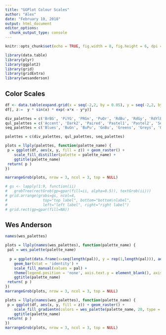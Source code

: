 ---
title: "GGPlot Colour Scales"
author: "Alex"
date: "February 10, 2018"
output: html_document
editor_options: 
  chunk_output_type: console
---

```{r setup, include=FALSE}
knitr::opts_chunk$set(echo = TRUE, fig.width = 8, fig.height = 6, dpi = 60)

library(data.table)
library(plyr)
library(ggplot2)
library(grid)
library(gridExtra)
library(wesanderson)

```

## Color Scales


```{r color_scales}

df <- data.table(expand.grid(x = seq(-2,2, by = 0.05), y = seq(-2,2, by =0.05)))
df[, z:=  y * sin(x) * exp(-x*x - y*y)]

div_palettes = c('BrBG', 'PiYG', 'PRGn', 'PuOr', 'RdBu', 'RdGy', 'RdYlBu', 'RdYlGn', 'Spectral')
qul_palettes = c('Accent', 'Dark2', 'Paired', 'Pastel1', 'Pastel2', 'Set1', 'Set2', 'Set3')
seq_palettes = c('Blues', 'BuGn', 'BuPu', 'GnBu', 'Greens', 'Greys', 'Oranges', 'OrRd', 'PuBu', 'PuBuGn', 'PuRd', 'Purples', 'RdPu', 'Reds', 'YlGn', 'YlGnBu', 'YlOrBr', 'YlOrRd')

palettes = c(div_palettes, qul_palettes, seq_palettes)

plots = llply(palettes, function(palette_name) {
 p = ggplot(df, aes(x, y, fill = z)) + geom_raster() + 
    scale_fill_distiller(palette = palette_name) +
    ggtitle(palette_name)
 return( p )
})

marrangeGrob(plots, nrow = 3, ncol = 3, top = NULL)

# gs <- lapply(1:9, function(ii) 
#   grobTree(rectGrob(gp=gpar(fill=ii, alpha=0.5)), textGrob(ii)))
# grid.arrange(grobs=gs, ncol=4, 
#                top="top label", bottom="bottom\nlabel", 
#                left="left label", right="right label")
# grid.rect(gp=gpar(fill=NA))


```

## Wes Anderson


```{r wes_colors}
names(wes_palettes)

plots = llply(names(wes_palettes), function(palette_name) {
 pal = wes_palette(palette_name)
  
  p = ggplot(data.frame(x=seq(length(pal)), y = rep(1,length(pal))), aes(x, y, fill = factor(x))) + 
    geom_bar(stat = 'identity') + 
    scale_fill_manual(values = pal) +
    theme(legend.position = 'none', axis.text.y = element_blank(), axis.title.x = element_blank(), axis.title.y = element_blank()) +
    ggtitle(palette_name)
 return( p )
})
marrangeGrob(plots, nrow = 3, ncol = 3, top = NULL)

plots = llply(names(wes_palettes), function(palette_name) {
 p = ggplot(df, aes(x, y, fill = z)) + geom_raster() + 
    scale_fill_gradientn(colors = wes_palette(palette_name, 20, type = "continuous")) +
    ggtitle(palette_name)
 return( p )
})
marrangeGrob(plots, nrow = 3, ncol = 3, top = NULL)
```

